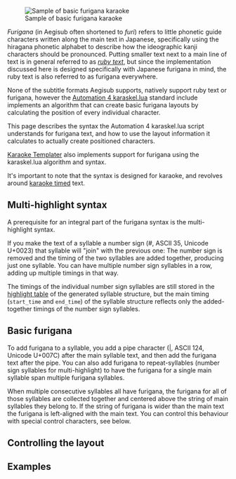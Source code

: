 [[Image:Furigana-demo-1.png|frame|right|Sample of basic furigana karaoke]]

''Furigana'' (in Aegisub often shortened to ''furi'') refers to little phonetic guide characters written along the main text in Japanese, specifically using the hiragana phonetic alphabet to describe how the ideographic kanji characters should be pronounced. Putting smaller text next to a main line of text is in general referred to as [http://en.wikipedia.org/wiki/Ruby_character ''ruby text''], but since the implementation discussed here is designed specifically with Japanese furigana in mind, the ruby text is also referred to as furigana everywhere.

None of the subtitle formats Aegisub supports, natively support ruby text or furigana, however the [[Automation 4 karaskel.lua]] standard include implements an algorithm that can create basic furigana layouts by calculating the position of every individual character.

This page describes the syntax the Automation 4 karaskel.lua script understands for furigana text, and how to use the layout information it calculates to actually create positioned characters.

[[Karaoke Templater]] also implements support for furigana using the karaskel.lua algorithm and syntax.

It's important to note that the syntax is designed for karaoke, and revolves around [[Karaoke timing|karaoke timed]] text.

== Multi-highlight syntax ==

A prerequisite for an integral part of the furigana syntax is the multi-highlight syntax.

If you make the text of a syllable a number sign (#, ASCII 35, Unicode U+0023) that syllable will "join" with the previous one: The number sign is removed and the timing of the two syllables are added together, producing just one syllable. You can have multiple number sign syllables in a row, adding up multiple timings in that way.

The timings of the individual number sign syllables are still stored in the [[Automation 4 karaskel.lua#Highlight table|highlight table]] of the generated syllable structure, but the main timing (<code>start_time</code> and <code>end_time</code>) of the syllable structure reflects only the added-together timings of the number sign syllables.

{{Examplebox|1=
This line shows how multi-highlight syntax is used to mark up kanji and groups of kanji that cover multiple syllables:

 {\k5}明日<u>{\k10}#{\k5}#</u>{\k10}ま{\k7}た{\k10}会{\k4}う{\k6}時<u>{\k14}#</u>

It generates the following syllable structures:

<table border="1" cellpadding="3" cellspacing="0" style="border:gray solid 1px; border-collapse:collapse; text-align:left;">
<tr><th>Text</th><th>Syllable duration</th><th>Highlight durations</th></tr>
<tr><td rowspan="3">明日</td><td rowspan="3">20</td><td>5</td></tr>
<tr><td>10</td></tr>
<tr><td>5</td></tr>
<tr><td>ま</td><td>10</td><td>10</td></tr>
<tr><td>た</td><td>7</td><td>7</td></tr>
<tr><td>会</td><td>10</td><td>10</td></tr>
<tr><td>う</td><td>4</td><td>4</td></tr>
<tr><td rowspan="2">時</td><td rowspan="2">20</td><td>6</td></tr>
<tr><td>14</td></tr>
</table>
}}
== Basic furigana ==

To add furigana to a syllable, you add a pipe character (|, ASCII 124, Unicode U+007C) after the main syllable text, and then add the furigana text after the pipe. You can also add furigana to repeat-syllables (number sign syllables for multi-highlight) to have the furigana for a single main syllable span multiple furigana syllables.

When multiple consecutive syllables all have furigana, the furigana for all of those syllables are collected together and centered above the string of main syllables they belong to. If the string of furigana is wider than the main text the furigana is left-aligned with the main text. You can control this behaviour with special control characters, see below.

{{Examplebox|1=
Adding furigana to the example above:

 {\k5}明日&#124;あ{\k10}#&#124;し{\k5}#&#124;た{\k10}ま{\k7}た{\k10}会&#124;あ{\k4}う{\k6}時&#124;と{\k14}#&#124;き

The following syllables, highlights and furigana are produced:

<table border="1" cellpadding="3" cellspacing="0" style="border:gray solid 1px; border-collapse:collapse; text-align:left;">
<tr><th>Text</th><th>Syllable duration</th><th>Highlight/furigana durations</th><th>Furigana</th></tr>
<tr><td rowspan="3">明日</td><td rowspan="3">20</td><td>5</td><td>あ</td></tr>
<tr><td>10</td><td>し</td></tr>
<tr><td>5</td><td>た</td></tr>
<tr><td>ま</td><td>10</td><td>10</td></tr>
<tr><td>た</td><td>7</td><td>7</td></tr>
<tr><td>会</td><td>10</td><td>10</td><td>あ</td></tr>
<tr><td>う</td><td>4</td><td>4</td></tr>
<tr><td rowspan="2">時</td><td rowspan="2">20</td><td>6</td><td>と</td></tr>
<tr><td>14</td><td>き</td></tr>
</table>
}}
== Controlling the layout ==

{{todo|layout is usually automatic and takes some guesses, but when two separate furi'ed sequences touch, or when they just get too close, you might need to control the layout}}

== Examples ==
{{Examplebox|
Here's a quick sample for kara-templater that does furigana.
Try it out with Default being MS PGothic size 30.

<pre>Comment: 0,0:00:00.00,0:00:00.00,Default,,0000,0000,0000,template syl,{\pos(!line.left+syl.center!,!line.middle!)\an5\k!syl.start_time/10!\k$kdur}
Comment: 0,0:00:00.00,0:00:00.00,Default,,0000,0000,0000,template furi,{\pos(!line.left+syl.center!,!line.middle-line.height!)\an5\k!syl.start_time/10!\k$kdur}
Comment: 0,0:00:00.00,0:00:02.00,Default,,0000,0000,0000,karaoke,{\k15}二|ふ{\k15}#|た{\k10}人|り{\k15}だ{\k57}け{\k5}の{\k6}地|ほ{\k5}球|し{\k8}で
Comment: 0,0:00:02.00,0:00:04.00,Default,,0000,0000,0000,karaoke,{\k10}中|ちゅ{\k10}#|う{\k10}国|ご{\k10}#|く{\k10}魂|<た{\k10}#|ま{\k10}#|し{\k10}#|い
Comment: 0,0:00:04.00,0:00:06.00,Default,,0000,0000,0000,karaoke,{\k10}中|ちゅ{\k10}#|う{\k10}国|ご{\k10}#|く{\k10}魂|!た{\k10}#|ま{\k10}#|し{\k10}#|い</pre>

Using MS PGothic 30 pt, 15 pt for the furigana, the three lines render like this:

[[Image:Furigana-demo-1.png]]

[[Image:Furigana-demo-2.png]]

[[Image:Furigana-demo-3.png]]
}}